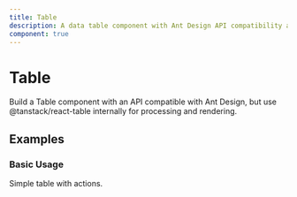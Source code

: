 ```yaml
---
title: Table
description: A data table component with Ant Design API compatibility and TanStack Table integration.
component: true
---
```


# Table

Build a Table component with an API compatible with Ant Design, but use @tanstack/react-table internally for processing and rendering.

## Examples

### Basic Usage

Simple table with actions.

<ComponentPreview name="table-basic" className="mb-4" />
